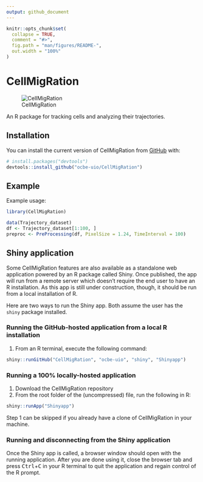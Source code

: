 ```yaml
---
output: github_document
---
```


<!-- README.md is generated from README.Rmd. Please edit that file -->

```r
knitr::opts_chunk$set(
  collapse = TRUE,
  comment = "#>",
  fig.path = "man/figures/README-",
  out.width = "100%"
)
```

# CellMigRation

![CellMigRation](CellMigRationLogo.png)

<!-- badges: start -->
<!-- badges: end -->



An R package for tracking cells and analyzing their trajectories.


## Installation


You can install the current version of CellMigRation from [GitHub](https://github.com/) with:

``` r
# install.packages("devtools")
devtools::install_github("ocbe-uio/CellMigRation")
```
## Example

Example usage:

```r
library(CellMigRation)

data(Trajectory_dataset)
df <- Trajectory_dataset[1:100, ]
preproc <- PreProcessing(df, PixelSize = 1.24, TimeInterval = 100)
```

## Shiny application

Some CellMigRation features are also available as a standalone web application powered by an R package called Shiny.
Once published, the app will run from a remote server which doesn't require the end user to have an R installation.
As this app is still under construction, though, it should be run from a local installation of R.

Here are two ways to run the Shiny app. Both assume the user has the `shiny` package installed.

### Running the GitHub-hosted application from a local R installation

1. From an R terminal, execute the following command:
```r
shiny::runGitHub("CellMigRation", "ocbe-uio", "shiny", "Shinyapp")
```

### Running a 100% locally-hosted application

1. Download the CellMigRation repository
2. From the root folder of the (uncompressed) file, run the following in R:
```r
shiny::runApp("Shinyapp")
```

Step 1 can be skipped if you already have a clone of CellMigRation in your machine.

### Running and disconnecting from the Shiny application

Once the Shiny app is called, a browser window should open with the running application.
After you are done using it, close the browser tab and press <kbd>Ctrl</kbd>+<kbd>C</kbd> in your R terminal to quit the application and regain control of the R prompt.